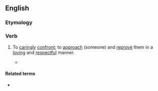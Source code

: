 ==English==

===Etymology===
{{blend|en|care|confront}}

===Verb===
{{en-verb}}

# {{lb|en|transitive}} To [[caringly]] [[confront]]; to [[approach]] (someone) and [[reprove]] them in a [[loving]] and [[respectful]] manner.
#* {{quote-book|en|title=Smiling Tiger, Hidden Dragon|page=307|author=John Ng|year=2012|passage=We can '''carefront''' on issues and relationships that matter.}}

====Related terms====
* {{l|en|carefrontation}}
